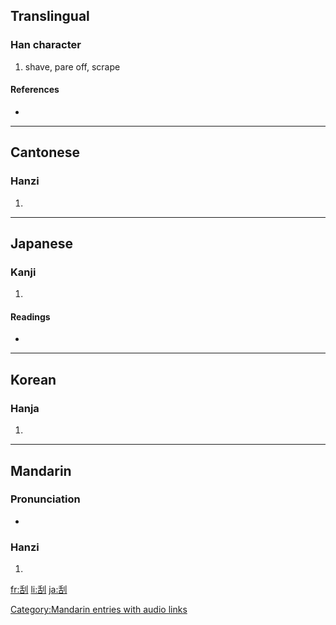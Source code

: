 {{see|颳}}
==Translingual==

===Han character===
{{Han char|rn=18|rad=刀|as=06|sn=8|four=2260<sub>0</sub>|canj=竹口中弓 (HRLN)}}

# shave, pare off, scrape

====References====
* {{Han ref|kx=0138.290|dkj=01943|dj=0314.070|hdz=10335.030|uh=522E|ud=21038|bh=A8ED|bd=43245}}

----

==Cantonese==

===Hanzi===
{{yue-hanzi|jyut=|y=gwaat3}}

# {{defn|Cantonese}}

----

==Japanese==

===Kanji===
{{ja-kanji|grade=|rs=刀06}}

# {{defn|Japanese}}

====Readings====
* {{ja-readings|on=[[かつ]] (katsu)|kun=[[けずる]] (kezuru)}}

----

==Korean==

===Hanja===
{{ko-hanja|hangeul=괄|rv=gwal|mr=kwal}}

# {{defn|Korean}}

----

==Mandarin==

===Pronunciation===
*{{audio|zh-guā.ogg|audio}}

===Hanzi===
{{cmn-hanzi|tra=颳|pin=[[guā]] ([[gua1]])|wg=kua<sup>1</sup>}}

# {{defn|Mandarin}}

[[Category:Mandarin entries with audio links]]
[[fr:刮]]
[[li:刮]]
[[ja:刮]]